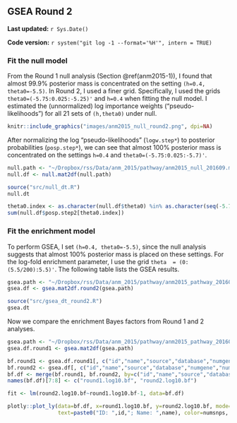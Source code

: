 ## GSEA Round 2 {#anm2015-2}

**Last updated:** `r Sys.Date()`

**Code version:** `r system("git log -1 --format='%H'", intern = TRUE)`

### Fit the null model

From the Round 1 null analysis (Section \@ref(anm2015-1)), I found that almost 99.9% posterior mass is concentrated on the setting `(h=0.4, theta0=-5.5)`. In Round 2, I used a finer grid. Specifically, I used the grids `theta0=(-5.75:0.025:-5.25)'` and `h=0.4` when fitting the null model. I estimated the (unnormalized) log importance weights ("pseudo-likelihoods") for all 21 sets of `(h,theta0)` under null. 

```r
knitr::include_graphics("images/anm2015_null_round2.png", dpi=NA)
```

After normalizing the log "pseudo-likelihoods" (`logw.step*`) to posterior probabilities (`posp.step*`), we can see that almost 100% posterior mass is concentrated on the settings `h=0.4` and `theta0=(-5.75:0.025:-5.7)'`.
```r
null.path <- "~/Dropbox/rss/Data/anm_2015/pathway/anm2015_null_201609.mat"
null.df <- null.mat2df(null.path)
```

```r
source("src/null_dt.R")
null.dt
```

```r
theta0.index <- as.character(null.df$theta0) %in% as.character(seq(-5.75,-5.7,by=0.025)) 
sum(null.df$posp.step2[theta0.index]) 
```

### Fit the enrichment model

To perform GSEA, I set `(h=0.4, theta0=-5.5)`, since the null analysis suggests that almost 100% posterior mass is placed on these settings. For the log-fold enrichment parameter, I use the grid `theta  = (0:(5.5/200):5.5)'`. The following table lists the GSEA results. 
```r
gsea.path <- "~/Dropbox/rss/Data/anm_2015/pathway/anm2015_pathway_201609.mat"
gsea.df <- gsea.mat2df.round2(gsea.path) 
```

```r
source("src/gsea_dt_round2.R")
gsea.dt
```

Now we compare the enrichment Bayes factors from Round 1 and 2 analyses.

```r
gsea.path <- "~/Dropbox/rss/Data/anm_2015/pathway/anm2015_pathway_201604.mat"
gsea.df.round1 <- gsea.mat2df(gsea.path) 

bf.round1 <- gsea.df.round1[, c("id","name","source","database","numgene","numsnps","log10.bf")]
bf.round2 <- gsea.df[, c("id","name","source","database","numgene","numsnps","log10.bf")]
bf.df <- merge(bf.round1, bf.round2, by=c("id","name","source","database","numgene","numsnps"))
names(bf.df)[7:8] <- c("round1.log10.bf", "round2.log10.bf")
```

```r
fit <- lm(round2.log10.bf~round1.log10.bf-1, data=bf.df)

plotly::plot_ly(data=bf.df, x=round1.log10.bf, y=round2.log10.bf, mode="markers",
                text=paste0("ID: ",id,"; Name: ",name), color=numsnps, size=numgene) %>% add_trace(x=c(0,1100), y=c(0,1100), mode="lines") %>% add_trace(x=round1.log10.bf, y=fitted(fit), mode="lines") %>% layout(showlegend=F) 
```


